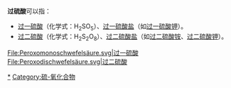 '''过硫酸'''可以指：
*[[过一硫酸|过一硫酸]]（化学式：H<sub>2</sub>SO<sub>5</sub>）、[[过一硫酸|过一硫酸盐]]（如[[过一硫酸氢钾复合盐|过一硫酸钾]]）。
*[[过二硫酸|过二硫酸]]（化学式：H<sub>2</sub>S<sub>2</sub>O<sub>8</sub>）、[[过二硫酸盐|过二硫酸盐]]（如[[过二硫酸铵|过二硫酸铵]]、[[过二硫酸钾|过二硫酸钾]]）。

<gallery>
File:Peroxomonoschwefelsäure.svg|过一硫酸
File:Peroxodischwefelsäure.svg|过二硫酸
</gallery>

{{chemdab}}
[[Category:过硫酸盐|*]]
[[Category:硫-氧化合物|Category:硫-氧化合物]]